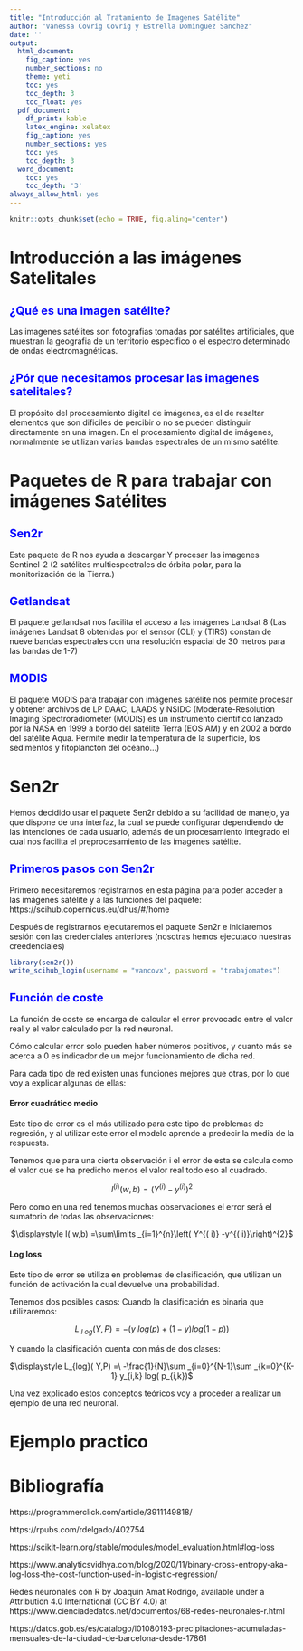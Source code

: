---
title: "Introducción al Tratamiento de Imagenes Satélite"
author: "Vanessa Covrig Covrig y Estrella Dominguez Sanchez"
date: ''
output:
  html_document:
    fig_caption: yes
    number_sections: no
    theme: yeti
    toc: yes
    toc_depth: 3
    toc_float: yes
  pdf_document:
    df_print: kable
    latex_engine: xelatex
    fig_caption: yes
    number_sections: yes
    toc: yes
    toc_depth: 3
  word_document:
    toc: yes
    toc_depth: '3'
always_allow_html: yes
---
<style>
body h2 {
  font-size: 20px;
  color: blue;
}
</style>

<style>
body h1 {
  font-weight: bold;
  font-size: 30px;
  color: ;
}
</style>



```{r setup, include=FALSE}
knitr::opts_chunk$set(echo = TRUE, fig.aling="center")
```

# Introducción a las imágenes Satelitales

## ¿Qué es una imagen satélite?

Las imagenes satélites son fotografias tomadas por satélites artificiales, que muestran la geografia de un territorio específico o el espectro determinado de ondas electromagnéticas.

## ¿Pór que necesitamos procesar las imagenes satelitales?

El propósito del procesamiento digital de imágenes, es el de resaltar elementos que son dificiles de percibir o no se pueden distinguir directamente en una imagen. En el procesamiento digital de imágenes, normalmente se utilizan varias bandas espectrales de un mismo satélite.


# Paquetes de R para trabajar con imágenes Satélites


## Sen2r

Este paquete de R nos ayuda a descargar Y procesar las imagenes Sentinel-2 (2 satélites                                     multiespectrales de órbita polar, para la monitorización de la Tierra.) 


## Getlandsat

El paquete getlandsat nos facilita el acceso a las imágenes Landsat 8 (Las imágenes Landsat 8 obtenidas por el sensor (OLI) y (TIRS) constan de nueve bandas espectrales con una resolución espacial de 30 metros para las bandas de 1-7)
    
    
## MODIS
    
  El paquete MODIS para trabajar con imágenes satélite nos permite procesar y obtener archivos de  LP DAAC, LAADS y NSIDC (Moderate-Resolution Imaging Spectroradiometer (MODIS) es un instrumento científico lanzado por la NASA en 1999 a bordo del satélite Terra (EOS AM) y en 2002 a bordo del satélite Aqua. Permite medir la temperatura de la superficie, los sedimentos y fitoplancton del océano...)

  
# Sen2r

Hemos decidido usar el paquete Sen2r debido a su facilidad de manejo, ya que dispone de una interfaz, la cual se puede configurar dependiendo de las intenciones de cada usuario, además de un procesamiento integrado el cual nos facilita el preprocesamiento de las imagénes satélite.

## Primeros pasos con Sen2r
Primero necesitaremos registrarnos en esta página para poder acceder a las imágenes satélite y a las funciones del paquete:   https://scihub.copernicus.eu/dhus/#/home

Después de registrarnos ejecutaremos el paquete Sen2r e iniciaremos sesión con las credenciales anteriores (nosotras hemos ejecutado nuestras creedenciales)

```{r}
library(sen2r())
write_scihub_login(username = "vancovx", password = "trabajomates")
```








<center>


</center>

## Función de coste

La función de coste se encarga de calcular el error provocado entre el valor real y el valor calculado por la red neuronal. 

Cómo calcular error solo pueden haber números positivos, y cuanto más se acerca a 0 es indicador de un mejor funcionamiento de dicha red.

Para cada tipo de red existen unas funciones mejores que otras, por lo que voy a explicar algunas de ellas:

#### Error cuadrático medio

Este tipo de error es el más utilizado para este tipo de problemas de regresión, y al utilizar este error el modelo aprende a predecir la media de la respuesta.

Tenemos que para una cierta observación i el error de esta se calcula como el  valor que se ha predicho menos el valor real todo eso al cuadrado.

<center>

$\displaystyle l^{( i)}( w,b) =\left( Y^{( i)} -y^{( i)}\right)^{2}$

</center>

Pero como en una red tenemos muchas observaciones el error será el sumatorio de todas las observaciones:

<center>

$\displaystyle l( w,b) =\sum\limits _{i=1}^{n}\left( Y^{( i)} -y^{( i)}\right)^{2}$

</center>

#### Log loss

Este tipo de error se utiliza en problemas de clasificación, que utilizan un función de activación la cual devuelve una probabilidad. 

Tenemos dos posibles casos:
Cuando la clasificación es binaria que utilizaremos:

<center>

$\displaystyle L_{\ l\ og}( Y,P) =-( y\ log( p) +( 1-y) log( 1-p))$

</center>

Y cuando la clasificación cuenta con más de dos clases:

<center>

$\displaystyle L_{log}( Y,P) =\ -\frac{1}{N}\sum _{i=0}^{N-1}\sum _{k=0}^{K-1} y_{i,k} log( p_{i,k})$

</center>

Una vez explicado estos conceptos teóricos voy a proceder a realizar un ejemplo de una red neuronal.




# Ejemplo practico



# Bibliografía

https://programmerclick.com/article/3911149818/

https://rpubs.com/rdelgado/402754

https://scikit-learn.org/stable/modules/model_evaluation.html#log-loss

https://www.analyticsvidhya.com/blog/2020/11/binary-cross-entropy-aka-log-loss-the-cost-function-used-in-logistic-regression/

Redes neuronales con R by Joaquín Amat Rodrigo, available under a Attribution 4.0 International (CC BY 4.0) at https://www.cienciadedatos.net/documentos/68-redes-neuronales-r.html

https://datos.gob.es/es/catalogo/l01080193-precipitaciones-acumuladas-mensuales-de-la-ciudad-de-barcelona-desde-17861